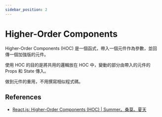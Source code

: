```yaml
---
sidebar_position: 2
---
```


# Higher-Order Components

Higher-Order Components (HOC) 是一個函式，帶入一個元件作為參數，並回傳一個加強版的元件。

使用 HOC 的目的是將共用的邏輯放在 HOC 中，變動的部分由帶入的元件的 Props 和 State 傳入。

做到元件的重用，不用撰寫相似程式碼。

## References

- [React.js: Higher-Order Components (HOC) | Summer。桑莫。夏天](https://cythilya.github.io/2018/05/20/react-hoc/)
